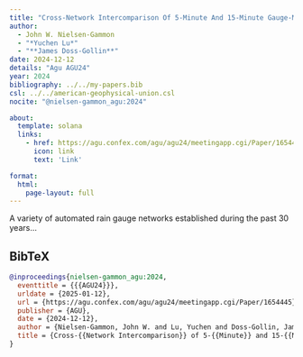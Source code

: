 ```yaml
---
title: "Cross-Network Intercomparison Of 5-Minute And 15-Minute Gauge-Measured Precipitation Extremes In The South-Central United States"
author:
  - John W. Nielsen-Gammon
  - "*Yuchen Lu*"
  - "**James Doss-Gollin**"
date: 2024-12-12
details: "Agu AGU24"
year: 2024
bibliography: ../../my-papers.bib
csl: ../../american-geophysical-union.csl
nocite: "@nielsen-gammon_agu:2024"

about:
  template: solana
  links:
    - href: https://agu.confex.com/agu/agu24/meetingapp.cgi/Paper/1654445
      icon: link
      text: 'Link'

format:
  html:
    page-layout: full
---
```


A variety of automated rain gauge networks established during the past 30 years...

## BibTeX

```bibtex
@inproceedings{nielsen-gammon_agu:2024,
  eventtitle = {{{AGU24}}},
  urldate = {2025-01-12},
  url = {https://agu.confex.com/agu/agu24/meetingapp.cgi/Paper/1654445},
  publisher = {AGU},
  date = {2024-12-12},
  author = {Nielsen-Gammon, John W. and Lu, Yuchen and Doss-Gollin, James},
  title = {Cross-{{Network Intercomparison}} of 5-{{Minute}} and 15-{{Minute Gauge-Measured Precipitation Extremes}} in the {{South-Central United States}}},
}
```